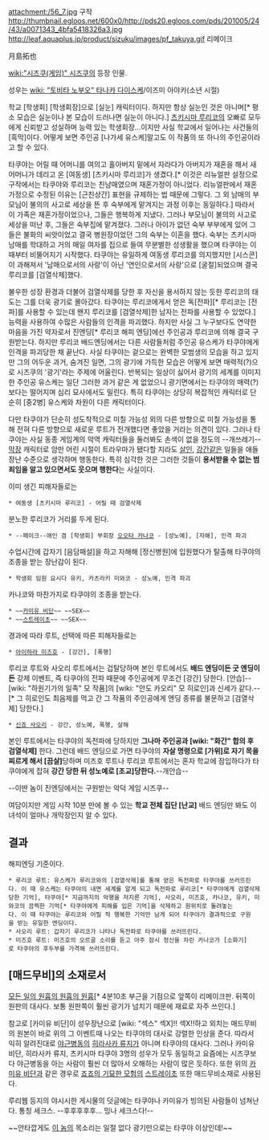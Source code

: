 attachment:/56_7.jpg
구작
http://thumbnail.egloos.net/600x0/http://pds20.egloos.com/pds/201005/24/43/a0071343_4bfa5418326a3.jpg
http://leaf.aquaplus.jp/product/sizuku/images/pf_takuya.gif
리메이크

月島拓也

[[wiki:"시즈쿠(게임)" 시즈쿠]]의 등장 인물. 

성우는 [[wiki: "토비타 노부오" 타나카 다이스케]]/이즈미 아야카(소년 시절)

학교 [학생회] [학생회장]으로 [실눈] 캐릭터이다. 하지만 항상 실눈인 것은 아니며[* 평소 모습은 실눈이나 본 모습이 드러나면 실눈이 아니다.] [[츠키시마 루리코]]의 오빠로 모두에게 신뢰받고 성실하며 능력 있는 학생회장...이지만 사실 학교에서 일어나는 사건들의 [흑막]이다. 어떻게 보면 주인공 [나가세 유스케]말고도 이 작품의 또 하나의 주인공이라고 할 수 있다. 

타쿠야는 어릴 때 어머니를 여의고 홀아버지 밑에서 자라다가 아버지가 재혼을 해서 새어머니가 데리고 온 [여동생] [츠키시마 루리코]가 생겼다.[* 이것은 리뉴얼판 설정으로 구작에서는 타쿠야와 루리코는 친남매였으며 재혼가정이 아니었다. 리뉴얼판에서 재혼가정으로 수정된 이유는 [근친상간] 표현을 규제하는 법 때문에 그렇다. 그 외 남매의 부모님이 불의의 사고로 세상을 뜬 후 숙부에게 맡겨지는 과정 이후는 동일하다.] 따라서 이 가족은 재혼가정이었으나, 그들은 행복하게 지냈다. 그러나 부모님이 불의의 사고로 세상을 떠난 후, 그들은 숙부집에 맡겨졌다. 그러나 아이가 없던 숙부 부부에게 있어 그들은 불화의 씨앗이었고 결국 병원장이었던 그의 숙부는 이혼을 했다. 숙부는 츠키시마 남매를 학대하고 거의 매일 여자를 집으로 들여 무분별한 성생활을 했으며 타쿠야는 이 때부터 비뚤어지기 시작했다. 타쿠야는 유일하게 여동생 루리코를 의지했지만 [시스콘]이 과해져서 '남매으로서의 사랑'이 아닌 '연인으로서의 사랑'으로 [굴절]되었으며 결국 루리코를 [검열삭제]했다. 

불우한 성장 환경과 더불어 검열삭제를 당한 후 자신을 용서하지 않는 듯한 루리코의 태도는 그를 더욱 광기로 몰아갔다. 타쿠야는 루리코에게서 얻은 독[전파][* 루리코는 [전파]를 사용할 수 있는데 왠지 루리코를 [검열삭제]한 남자는 전파를 사용할 수 있었다.] 능력을 사용하여 수많은 사람들의 인격을 파괴했다. 하지만 사실 그 누구보다도 연약한 마음을 가진 약자로서 진엔딩[* 루리코 해피 엔딩]에선 주인공과 루리코에 의해 결국 구원받는다. 하지만 루리코 배드엔딩에서는 다른 사람들처럼 주인공 유스케가 타쿠야에게 인격을 파괴당한 채 끝난다. 사실 타쿠야는 겉으로는 완벽한 모범생의 모습을 하고 있지만 그의 어두운 과거, 숨겨진 일면, 그의 광기에 가득한 모습은 어떻게 보면 매력적(?)으로 시즈쿠의 '광기'라는 주제에 어울린다. 반복되는 일상이 싫어서 광기의 세계를 이미지한 주인공 유스케는 일단 그러한 과거 같은 게 없었으니 광기면에서는 타쿠야의 매력(?)보다는 떨어지며 심리 묘사에서도 밀린다. 특히 타쿠야는 상당히 복잡적인 캐릭터로 단순히 [중2병] 유스케와 차원이 다른 캐릭터이다.

다만 타쿠야가 단순히 성도착적으로 미칠 가능성 외의 다른 방향으로 미칠 가능성을 통해 전혀 다른 방향으로 새로운 루트가 전개했다면 좋았을 거라는 의견이 있다. 그러나 타쿠야는 사실 동종 게임계의 악역 캐릭터들을 둘러봐도 손색이 없을 정도의 --개쓰레기--[[막장]] 캐릭터로 암만 어린 시절이 트라우마가 됐다할 지라도 [[살인]], [[강간]]같은 일들을 애들 장난 수준으로 생각하며 행동한다. 특히 심각한 것은 그러한 것들이 '''용서받을 수 없는 범죄임을 알고 있으면서도 웃으며 행한다'''는 사실이다.

이미 생긴 피해자들로는
 * 여동생 [츠키시마 루리코] - 어릴 때 검열삭제
분노한 루리코가 거리를 두게 된다.
 * --페이크--애인 겸 [학생회] 부회장 [[오오타 카나코]] - [성노예], [자해], 인격 파괴
수업시간에 갑자기 [음담패설]을 하고 자해해 [정신병원]에 입원했다가 탈출해 타쿠야의 조종을 받는 장난감이 된다.
 * 학생회 임원 요시다 유키, 카츠라키 미와코 - 성노예, 인격 파괴
카나코와 마찬가지로 타쿠야의 조종을 받는다.
 * ~~[[카미유 비단]]~~ ~~SEX~~
 * ~~[[스트레이초]]~~ ~~SEX~~

경과에 따라 루트, 선택에 따른 피해자들로는 
 * [[아이하라 미즈호]] - [강간], [폭행] 
루리코 루트와 사오리 루트에서는 겁탈당하며 본인 루트에서도 '''배드 엔딩이든 굿 엔딩이든''' 강제 이벤트, 즉 타쿠야의 전파 때문에 주인공에게 무조건 [강간] 당한다. [안습]-- [wiki: "하원기가의 일족" 모 작품]의 [wiki: "안도 카오리" 모 히로인]과 신세가 같다.--[* 그 히로인도 최음제를 먹고 간 그 작품의 주인공에게 엔딩 종류를 불문하고 [검열삭제] 당한다.]
 * [[신죠 사오리]] - 강간, 성노예, 폭행, 살해
본인 루트에서는 타쿠야의 독전파에 당하지만 '''그나마 주인공과 [wiki: "화간" 합의 후 검열삭제]''' 한다. 그런데 배드 엔딩으로 가면 타쿠야의 '''자살 명령으로 [가위]로 자기 목을 찌르게 해서 [끔살]'''당하며 미즈호 루트나 루리코 루트에서는 혼자 학교에 잠입하다가 타쿠야에게 잡혀 '''강간 당한 뒤 성노예로 [조교]당한다.'''--개안습--


--이딴 놈이 진엔딩에서는 구원받는 악덕 게임 시즈쿠--

여담이지만 게임 시작 10분 만에 볼 수 있는 '''학교 전체 집단 [난교]''' 배드 엔딩만 봐도 이 녀석이 얼마나 개막장인지 알 수 있다. 

== 결과 ==
해피엔딩 기준이다.
 * 루리코 루트: 유스케가 루리코와의 [검열삭제]를 통해 얻은 독전파로 타쿠야를 쓰러뜨린다. 이 때 유스케는 타쿠야의 내면 세계를 알게 되고 독전파로 루리코[* 타쿠야에게 검열삭제당한 기억], 타쿠야[* 지금까지의 악행을 저지른 기억], 사오리, 미즈호, 카나코, 유키, 미와코의 끔찍한 기억[* 타쿠야에게 피해를 입은 기억]을 삭제하고 원위치로 돌려놓는다. 이 때 타쿠야는 루리코와 어릴 적 행복한 기억만 남게 되어 타쿠야가 결과적으로 구원을 받는 유일한 엔딩이다.
 * 사오리 루트: 갑자기 루리코가 나타나 독전파로 타쿠야를 쓰러뜨린다.
 * 미즈호 루트: 미즈호의 오르골 소리를 듣고 아주 잠시 정신을 차린 카나코가 [소화기]로 타쿠야의 후두부를 가격해 쓰러뜨린다.
 
== [매드무비]의 소재로서 ==
{{{#!html
<object width="500" height="375"><param name="allowfullscreen" value="true" /><param name="allowscriptaccess" value="always" /><param name="movie" value="http://vimeo.com/moogaloop.swf?clip_id=53922946&amp;force_embed=1&amp;server=vimeo.com&amp;show_title=0&amp;show_byline=0&amp;show_portrait=0&amp;color=00adef&amp;fullscreen=1&amp;autoplay=0&amp;loop=0" /><embed src="http://vimeo.com/moogaloop.swf?clip_id=53922946&amp;force_embed=1&amp;server=vimeo.com&amp;show_title=0&amp;show_byline=0&amp;show_portrait=0&amp;color=00adef&amp;fullscreen=1&amp;autoplay=0&amp;loop=0" type="application/x-shockwave-flash" allowfullscreen="true" allowscriptaccess="always" width="500" height="375"></embed></object>}}}
[[모든 일의 원흉의 원흉의 원흉]][* 4분10초 부근을 기점으로 앞쪽이 리메이크판. 뒤쪽이 원판의 대사다. 보통 원판쪽이 훨씬 광기가 넘치기 때문에 재료로 자주 쓰인다.]

참고로 [카미유 비단]이 성우장난으로 [wiki: "섹스" 섹X]!! 섹X!!하고 외치는 매드무비의 원본이 바로 위의 그 이벤트때 나오는 타쿠야의 대사로 강렬한 인상을 준다. 따라서 익히 알려진대로 [[야근병동]]의 [[히라사카 류지]]가 아니며 타쿠야의 대사다. 그러나 카미유 비단, 히라사카 류지, 츠키시마 타쿠야 3명의 성우가 모두 동일하고 요즘에는 시즈쿠보다 야근병동을 아는 사람이 훨씬 더 많아서 오해하는 사람이 많은 듯하다.
또한 위의 [[카미유 비단]]과 같은 경우로 [[죠죠의 기묘한 모험]]의 [[스트레이초]] 또한 매드무비소재로 사용된다.

루리웹 등지의 야시시한 게시물의 덧글에는 타쿠야나 카미유가 빙의된 사람들이 넘쳐난다. 통칭 세크스. --후후후후후... 밍나 세크스다!--

~~안타깝게도 [[소좌|이 놈]]의 목소리는 일절 없다 광기만으로는 타쿠야 이상인데!~~
